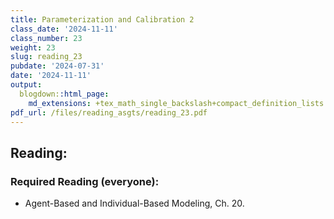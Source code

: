 ```yaml
---
title: Parameterization and Calibration 2
class_date: '2024-11-11'
class_number: 23
weight: 23
slug: reading_23
pubdate: '2024-07-31'
date: '2024-11-11'
output:
  blogdown::html_page:
    md_extensions: +tex_math_single_backslash+compact_definition_lists
pdf_url: /files/reading_asgts/reading_23.pdf
---
```

## Reading:

### Required Reading (everyone):

* Agent-Based and Individual-Based Modeling, Ch. 20.

